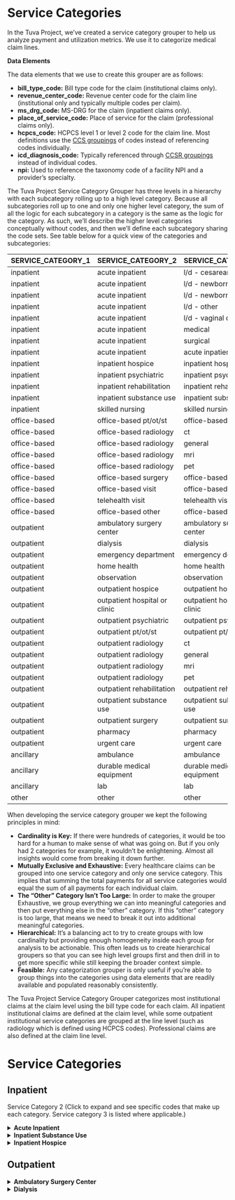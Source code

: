 # Service Categories

In the Tuva Project, we've created a service category grouper to help us analyze payment and utilization metrics. We use it to categorize medical claim lines.

**Data Elements**

The data elements that we use to create this grouper are as follows:

- **bill_type_code:** Bill type code for the claim (institutional claims only).
- **revenue_center_code:** Revenue center code for the claim line (institutional only and typically multiple codes per claim).
- **ms_drg_code:** MS-DRG for the claim (inpatient claims only).
- **place_of_service_code:** Place of service for the claim (professional claims only).
- **hcpcs_code:** HCPCS level 1 or level 2 code for the claim line. Most definitions use the [CCS groupings](https://hcup-us.ahrq.gov/toolssoftware/ccs_svcsproc/ccssvcproc.jsp) of codes instead of referencing codes individually.
- **icd_diagnosis_code:** Typically referenced through [CCSR groupings](https://hcup-us.ahrq.gov/toolssoftware/ccsr/ccs_refined.jsp) instead of individual codes.
- **npi:** Used to reference the taxonomy code of a facility NPI and a provider's specialty.


The Tuva Project Service Category Grouper has three levels in a hierarchy with each subcategory rolling up to a high level category. Because all subcategories roll up to one and only one higher level category, the sum of all the logic for each subcategory in a category is the same as the logic for the category. As such, we'll describe the higher level categories conceptually without codes, and then we'll define each subcategory sharing the code sets. See table below for a quick view of the categories and subcategories:

| SERVICE_CATEGORY_1 | SERVICE_CATEGORY_2 | SERVICE_CATEGORY_3 |
| --- | --- | --- |
| inpatient | acute inpatient | l/d - cesarean delivery |
| inpatient | acute inpatient | l/d - newborn |
| inpatient | acute inpatient | l/d - newborn nicu |
| inpatient | acute inpatient | l/d - other |
| inpatient | acute inpatient | l/d - vaginal delivery |
| inpatient | acute inpatient | medical |
| inpatient | acute inpatient | surgical |
| inpatient | acute inpatient | acute inpatient - other |
| inpatient | inpatient hospice | inpatient hospice |
| inpatient | inpatient psychiatric | inpatient psychiatric |
| inpatient | inpatient rehabilitation | inpatient rehabilitation |
| inpatient | inpatient substance use | inpatient substance use |
| inpatient | skilled nursing | skilled nursing |
| office-based | office-based pt/ot/st | office-based pt/ot/st |
| office-based | office-based radiology | ct |
| office-based | office-based radiology | general |
| office-based | office-based radiology | mri |
| office-based | office-based radiology | pet |
| office-based | office-based surgery | office-based surgery |
| office-based | office-based visit | office-based visit |
| office-based | telehealth visit | telehealth visit |
| office-based | office-based other | office-based other |
| outpatient | ambulatory surgery center | ambulatory surgery center |
| outpatient | dialysis | dialysis |
| outpatient | emergency department | emergency department |
| outpatient | home health | home health |
| outpatient | observation | observation |
| outpatient | outpatient hospice | outpatient hospice |
| outpatient | outpatient hospital or clinic | outpatient hospital or clinic |
| outpatient | outpatient psychiatric | outpatient psychiatric |
| outpatient | outpatient pt/ot/st | outpatient pt/ot/st |
| outpatient | outpatient radiology | ct |
| outpatient | outpatient radiology | general |
| outpatient | outpatient radiology | mri |
| outpatient | outpatient radiology | pet |
| outpatient | outpatient rehabilitation | outpatient rehabilitation |
| outpatient | outpatient substance use | outpatient substance use |
| outpatient | outpatient surgery | outpatient surgery |
| outpatient | pharmacy | pharmacy |
| outpatient | urgent care | urgent care |
| ancillary | ambulance | ambulance |
| ancillary | durable medical equipment | durable medical equipment |
| ancillary | lab | lab |
| other | other | other |

When developing the service category grouper we kept the following principles in mind:

- **Cardinality is Key:** If there were hundreds of categories, it would be too hard for a human to make sense of what was going on. But if you only had 2 categories for example, it wouldn't be enlightening. Almost all insights would come from breaking it down further.
- **Mutually Exclusive and Exhaustive:** Every healthcare claims can be grouped into one service category and only one service category. This implies that summing the total payments for all service categories would equal the sum of all payments for each individual claim.
- **The "Other" Category Isn't Too Large:** In order to make the grouper Exhaustive, we group everything we can into meaningful categories and then put everything else in the "other" category. If this "other" category is too large, that means we need to break it out into additional meaningful categories.
- **Hierarchical:** It's a balancing act to try to create groups with low cardinality but providing enough homogeneity inside each group for analysis to be actionable. This often leads us to create hierarchical groupers so that you can see high level groups first and then drill in to get more specific while still keeping the broader context simple.
- **Feasible:** Any categorization grouper is only useful if you're able to group things into the categories using data elements that are readily available and populated reasonably consistently.

The Tuva Project Service Category Grouper categorizes most institutional claims at the claim level using the bill type code for each claim. All inpatient institutional claims are defined at the claim level, while some outpatient institutional service categories are grouped at the line level (such as radiology which is defined using HCPCS codes). 
Professional claims are also defined at the claim line level.

# Service Categories

## Inpatient

Service Category 2 (Click to expand and see specific codes that make up each category. Service category 3 is listed where applicable.)

<details>
<summary><strong>Acute Inpatient</strong></summary>

### Institutional Claims {.unnumbered}
- **DRG Codes**:
  - Any valid Diagnosis-Related Group (MS-DRG or APR-DRG) code: These classify hospital cases into groups expected to have similar hospital resource use.
- **Bill Type Codes**:
  - **11x**: General Inpatient 
  - **12x**: Inpatient Psychiatric Services 

### Professional Claims {.unnumbered}
- **Place of Service Code**:
  - **21**: Inpatient Hospital 

### Service Category 3 {.unnumbered}
- **Medical**: 
  - DRGs designated as Medical per CMS DRG definition
- **Surgical**: 
  - DRGs designated as Surgical per CMS DRG definition
- **Acute Inpatient**: 
  - Any other acute inpatient claims that don't roll up to other service categories.
- **L/D Vaginal Delivery**:
  - **768**: Vaginal delivery with complicating diagnoses.
  - **796**: Vaginal delivery with other specified conditions.
  - **797**: Vaginal delivery with O.R. procedure except sterilization and/or D&C.
  - **798**: Vaginal delivery with sterilization and/or D&C.
  - **805**: Vaginal delivery without complicating diagnoses.
  - **806**: Vaginal delivery with tubal ligation/sterilization.
  - **807**: Vaginal delivery with antepartum conditions.
- **L/D Cesarean Delivery**:
  - **783**: Cesarean delivery with complicating diagnoses.
  - **784**: Cesarean delivery with sterilization and/or D&C.
  - **785**: Cesarean delivery with O.R. procedure except sterilization and/or D&C.
  - **786**: Cesarean delivery with other specified conditions.
  - **787**: Cesarean section without complicating diagnoses.
  - **788**: Cesarean section with tubal ligation/sterilization.

</details>

<details>
<summary><strong>Inpatient Substance Use</strong></summary>

### Institutional Claims {.unnumbered}
- **Taxonomy Codes**:
  - **324500000X**: Substance Abuse Rehabilitation Facility
  - **261QR0405X**: Substance Use Disorder Rehabilitation Facility
  - **101YA0400X**: Addiction (Substance Use Disorder)

- **CCSR Category Codes**:
  - **MBD026**: Substance Use Disorders
  - **SYM008**: Mental Health and Substance Use Interventions
  - **MBD025**: Alcohol Use Disorders
  - **SYM009**: Mental Health and Substance Use Assessment
  - **MBD034**: Drug Use Disorders

### Professional Claims {.unnumbered}
- None

</details>

<details>
<summary><strong>Inpatient Hospice</strong></summary>

### Institutional Claims {.unnumbered}
- **Bill Type Codes**:
  - **82x**: Inpatient hospice services

### Professional Claims {.unnumbered}
- **Place of Service Code**:
  - **34**: Hospice facility

</details>

## Outpatient

<details>
<summary><strong>Ambulatory Surgery Center</strong></summary>

### Institutional Claims {.unnumbered}
- **Revenue Codes**:
  - **0490**: Ambulatory Surgical Care - General classification
  - **0499**: Ambulatory Surgical Care - Other
- **Taxonomy Code**:
  - **261QA1903X**: Ambulatory Surgical Center

### Professional Claims {.unnumbered}
- **Place of Service Code**:
  - **24**: Ambulatory Surgical Center

</details>

<details>
<summary><strong>Dialysis</strong></summary>

### Institutional Claims {.unnumbered}
- **Bill Type Codes**: 
  - **72**: Independent Renal Dialysis Center
- **Revenue Center Codes**:
  - **082x**: Hemodialysis
  - **083x**: Peritoneal Dialysis

### Professional Claims {.unnumbered}
- **Place of Service Code**:
  - **65**: End-Stage Renal Disease Treatment Facility

</details>
